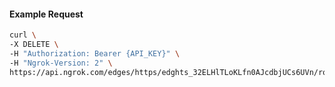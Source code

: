 #### Example Request

```bash
curl \
-X DELETE \
-H "Authorization: Bearer {API_KEY}" \
-H "Ngrok-Version: 2" \
https://api.ngrok.com/edges/https/edghts_32ELHlTLoKLfn0AJcdbjUCs6UVn/routes/edghtsrt_32ELHqdXlPeZyxgbiMxkDN3G06h/oidc
```
